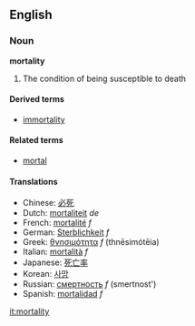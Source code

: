 ==English==
===Noun===
'''mortality'''

# The condition of being susceptible to death

====Derived terms====
*[[immortality]]

====Related terms====
*[[mortal]]

====Translations====
*Chinese: [[必死]]
*Dutch: [[mortaliteit]] ''de''
*French: [[mortalité]] ''f''
*German: [[Sterblichkeit]] ''f''
*Greek: [[θνησιμότητα]] ''f'' (thnēsimótēia)
*Italian: [[mortalità]] ''f''
*Japanese: [[死亡率]]
*Korean: [[사망]]
*Russian: [[смертность]] ''f'' (smertnost')
*Spanish: [[mortalidad]] ''f''

[[it:mortality]]